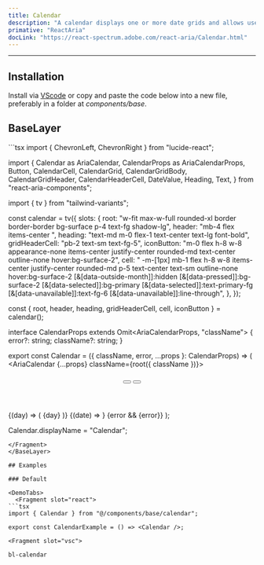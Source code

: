 ```yaml
---
title: Calendar
description: "A calendar displays one or more date grids and allows users to select a single date."
primative: "ReactAria"
docLink: "https://react-spectrum.adobe.com/react-aria/Calendar.html"
---
```

---

<div className="not-prose not-prose flex w-full  items-center justify-center overflow-x-auto rounded-xl lg:border border-surface-2 py-6 lg:p-6">
  <CalendarExample client:load/>
</div>

## Installation

Install via [VScode](/docs/getting-started/vsc) or copy and paste the code below into a new file, preferably in a folder at *components/base*.

## BaseLayer

<BaseLayer>
<Fragment slot="contentSlot">
```tsx
import { ChevronLeft, ChevronRight } from "lucide-react";

import {
  Calendar as AriaCalendar,
  CalendarProps as AriaCalendarProps,
  Button,
  CalendarCell,
  CalendarGrid,
  CalendarGridBody,
  CalendarGridHeader,
  CalendarHeaderCell,
  DateValue,
  Heading,
  Text,
} from "react-aria-components";

import { tv } from "tailwind-variants";

const calendar = tv({
  slots: {
    root: "w-fit max-w-full rounded-xl border border-border bg-surface p-4 text-fg shadow-lg",
    header: "mb-4 flex items-center ",
    heading: "text-md m-0 flex-1 text-center text-lg font-bold",
    gridHeaderCell: "pb-2 text-sm text-fg-5",
    iconButton:
      "m-0 flex h-8 w-8 appearance-none items-center justify-center rounded-md text-center outline-none hover:bg-surface-2",
    cell: " -m-[1px] mb-1 flex h-8 w-8 items-center justify-center rounded-md p-5 text-center text-sm outline-none hover:bg-surface-2 [&[data-outside-month]]:hidden  [&[data-pressed]]:bg-surface-2 [&[data-selected]]:bg-primary [&[data-selected]]:text-primary-fg [&[data-unavailable]]:text-fg-6 [&[data-unavailable]]:line-through",
  },
});

const { root, header, heading, gridHeaderCell, cell, iconButton } = calendar();

interface CalendarProps<T extends DateValue>
  extends Omit<AriaCalendarProps<T>, "className"> {
  error?: string;
  className?: string;
}

export const Calendar = ({
  className,
  error,
  ...props
}: CalendarProps<DateValue>) => (
  <AriaCalendar {...props} className={root({ className })}>
    <header className={header()}>
      <Button className={iconButton()} slot="previous">
        <ChevronLeft className="h-6 w-6" />
      </Button>
      <Heading className={heading()} />
      <Button className={iconButton()} slot="next">
        <ChevronRight className="h-6 w-6" />
      </Button>
    </header>
    <CalendarGrid>
      <CalendarGridHeader>
        {(day) => (
          <CalendarHeaderCell className={gridHeaderCell()}>
            {day}
          </CalendarHeaderCell>
        )}
      </CalendarGridHeader>
      <CalendarGridBody>
        {(date) => <CalendarCell className={cell()} date={date} />}
      </CalendarGridBody>
    </CalendarGrid>
    {error && <Text slot="error">{error}</Text>}
  </AriaCalendar>
);

Calendar.displayName = "Calendar";

```
</Fragment>
</BaseLayer>

## Examples

### Default 

<DemoTabs>
  <Fragment slot="react">
```tsx
import { Calendar } from "@/components/base/calendar";

export const CalendarExample = () => <Calendar />;

```
  </Fragment>

    <Fragment slot="vsc">
```bash
bl-calendar
```
  </Fragment>
</DemoTabs>


